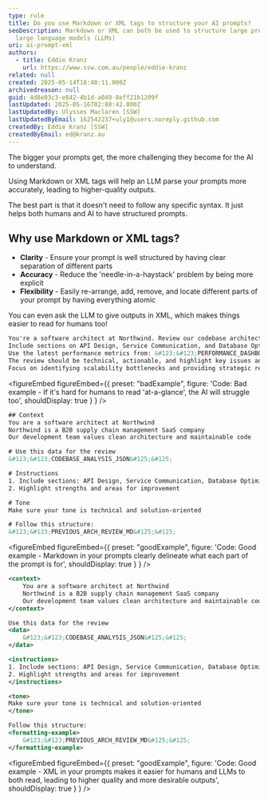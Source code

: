 ```yaml
---
type: rule
title: Do you use Markdown or XML tags to structure your AI prompts?
seoDescription: Markdown or XML can both be used to structure large prompts for
  large language models (LLMs)
uri: ai-prompt-xml
authors:
  - title: Eddie Kranz
    url: https://www.ssw.com.au/people/eddie-kranz
related: null
created: 2025-05-14T18:48:11.000Z
archivedreason: null
guid: 4d8e03c3-e842-4b1d-a049-8eff21b1209f
lastUpdated: 2025-05-16T02:08:42.000Z
lastUpdatedBy: Ulysses Maclaren [SSW]
lastUpdatedByEmail: 162542237+uly1@users.noreply.github.com
createdBy: Eddie Kranz [SSW]
createdByEmail: ed@kranz.au
---
```

The bigger your prompts get, the more challenging they become for the AI to understand.

Using  Markdown or XML tags will help an LLM parse your prompts more accurately, leading to higher-quality outputs.

The best part is that it doesn't need to follow any specific syntax. It just helps both humans and AI to have structured prompts.
## Why use Markdown or XML tags?

* **Clarity** - Ensure your prompt is well structured by having clear separation of different parts
* **Accuracy** - Reduce the 'needle-in-a-haystack' problem by being more explicit
* **Flexibility** - Easily re-arrange, add, remove, and locate different parts of your prompt by having everything atomic

You can even ask the LLM to give outputs in XML, which makes things easier to read for humans too!

```html
You're a software architect at Northwind. Review our codebase architecture and suggest improvements to our microservices.
Include sections on API Design, Service Communication, and Database Optimization, referencing our current architecture document: &#123;&#123;ARCHITECTURE_DOC&#125;&#125;.
Use the latest performance metrics from: &#123;&#123;PERFORMANCE_DASHBOARD&#125;&#125;.
The review should be technical, actionable, and highlight key issues and opportunities.
Focus on identifying scalability bottlenecks and providing strategic recommendations for the next sprint.
```

<figureEmbed figureEmbed={{
  preset: "badExample",
  figure: 'Code: Bad example - If it\'s hard for humans to read \'at-a-glance\', the AI will struggle too',
  shouldDisplay: true
} } />


```xml
## Context
You are a software architect at Northwind
Northwind is a B2B supply chain management SaaS company
Our development team values clean architecture and maintainable code

# Use this data for the review
&#123;&#123;CODEBASE_ANALYSIS_JSON&#125;&#125;

# Instructions
1. Include sections: API Design, Service Communication, Database Optimization
2. Highlight strengths and areas for improvement

# Tone
Make sure your tone is technical and solution-oriented

# Follow this structure:
&#123;&#123;PREVIOUS_ARCH_REVIEW_MD&#125;&#125;
```

<figureEmbed figureEmbed={{
  preset: "goodExample",
  figure: 'Code: Good example - Markdown in your prompts clearly delineate what each part of the prompt is for',
  shouldDisplay: true
} } />


```xml
<context>
    You are a software architect at Northwind
    Northwind is a B2B supply chain management SaaS company
    Our development team values clean architecture and maintainable code
</context>

Use this data for the review
<data>
    &#123;&#123;CODEBASE_ANALYSIS_JSON&#125;&#125;
</data>

<instructions>
1. Include sections: API Design, Service Communication, Database Optimization
2. Highlight strengths and areas for improvement
</instructions>

<tone>
Make sure your tone is technical and solution-oriented
</tone>

Follow this structure:
<formatting-example>
    &#123;&#123;PREVIOUS_ARCH_REVIEW_MD&#125;&#125;
</formatting-example>
```

<figureEmbed figureEmbed={{
  preset: "goodExample",
  figure: 'Code: Good example - XML in your prompts makes it easier for humans and LLMs to both read, leading to higher quality and more desirable outputs',
  shouldDisplay: true
} } />
